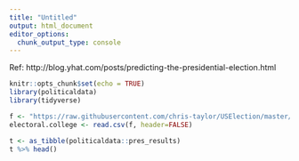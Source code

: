 ```yaml
---
title: "Untitled"
output: html_document
editor_options: 
  chunk_output_type: console
---
```

Ref: http://blog.yhat.com/posts/predicting-the-presidential-election.html

```r
knitr::opts_chunk$set(echo = TRUE)
library(politicaldata)
library(tidyverse)
```
```r
f <- "https://raw.githubusercontent.com/chris-taylor/USElection/master/data/electoral-college-votes.csv"
electoral.college <- read.csv(f, header=FALSE)

```

```r
t <- as_tibble(politicaldata::pres_results)
t %>% head()
```

